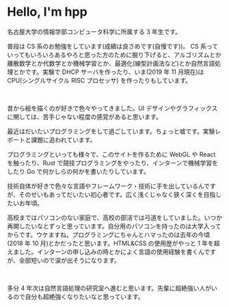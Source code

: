 # Hello, I'm hpp

名古屋大学の情報学部コンピュータ科学に所属する 3 年生です。

普段は CS 系のお勉強をしています(成績は良さめです(自慢です))。
CS 系っていってもいろいろあるやろと思った方のために掘り下げると、アルゴリズムとか離散数学とか代数学とか機械学習とか、最適化(線型計画法など)とか自然言語処理とかです。実験で DHCP サーバを作ったり、いま(2019 年 11 月現在)は CPU(シングルサイクル RISC プロセッサ) を作ったりもしています。

<br />

昔から絵を描くのが好きで色々やってきました。UI デザインやグラフィックスに関しては、苦手じゃない程度の感覚があると思います。

最近はだいたいプログラミングをして過ごしています。ちょっと嘘です。実験レポートと課題に追われています。

プログラミングといっても様々で、このサイトを作るために WebGL や React を触ったり、Rust で競技プログラミングをやったり、インターンで機械学習をしたり Go で何かしらの何かを書いたりしています。

技術自体が好きで色々な言語やフレームワーク・技術に手を出しているんですが、そのせいもあってだいたい初心者です。広く浅くじゃなく狭く深くを目指したいお年頃。

高校まではパソコンのない家庭で、高校の部活では弓道をしていました。いつか再開したいなとずっと思っています。自分用のパソコンを持ったのは大学入ってからです。ウケますね。プログラミングにちゃんとハマったのは去年の今頃(2018 年 10 月)とかだったと思います。HTML&CSS の使用歴がやっと 1 年を超えました。インターンの申し込みの時とかによく言語の使用経験を書くんですが、全部短いので涙が出そうになります。

<br />

多分 4 年次は自然言語処理の研究室へ進むと思います。先輩に超絶強い人がいるので自分も超絶強くなりたいなと思っています。

